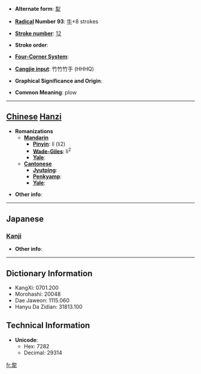* '''Alternate form''': [[犁]]

* '''[[Wiktionary:Chinese radical index| Radical]] Number 93''': [[Wiktionary:Chinese radical index 牛|牛]]+8 strokes

* '''[[Wiktionary:Chinese total strokes index|Stroke number]]''': [[Wiktionary:Chinese total strokes index 12|12]]

* '''Stroke order''': 

* '''[[Wiktionary:Chinese four corner index|Four-Corner System]]''': 

* '''[[Wiktionary:Chinese Cangjie index|Cangjie input]]''': 竹竹竹手 (HHHQ)

* '''Graphical Significance and Origin''': 

* '''Common Meaning''': plow

----

== [[Chinese]] [[Hanzi]] ==

* '''Romanizations'''
** '''[[Mandarin]]'''
*** '''[[Pinyin]]''': lí (li2)
*** '''[[Wade-Giles]]''': li<sup>2</sup>
*** '''[[Yale]]''': 
** '''[[Cantonese]]'''
*** '''[[Jyutping]]''':
*** '''[[Penkyamp]]''': 
*** '''[[Yale]]''': 

* '''Other info''': 

----

==Japanese==
===[[Kanji]]===
{{kanji|on readings=[[り]] (ri), [[れい]] (rei), [[りゅう]] (ryū)
|kun readings=[[すき]] (suki)
}}

* '''Other info''':  

----

== Dictionary Information ==

* KangXi: 0701.200
* Morohashi: 20048
* Dae Jaweon: 1115.060
* Hanyu Da Zidian: 31813.100

== Technical Information ==

* '''Unicode''':
** Hex: 7282
** Decimal: 29314

[[fr:犂]]